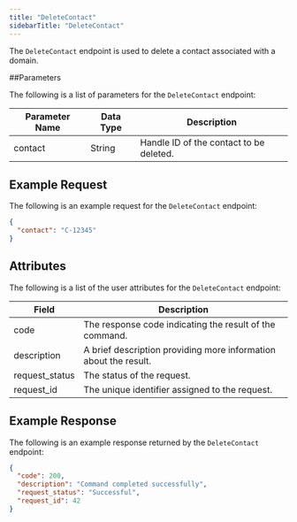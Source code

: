 ```yaml
---
title: "DeleteContact"
sidebarTitle: "DeleteContact"
---
```



The `DeleteContact` endpoint is used to delete a contact associated with a domain.

##Parameters

The following is a list of parameters for the `DeleteContact` endpoint:

| Parameter Name | Data Type | Description                              |
|----------------|-----------|------------------------------------------|
| contact        | String    | Handle ID of the contact to be deleted.   |

## Example Request

The following is an example request for the `DeleteContact` endpoint:

```json
{
  "contact": "C-12345"
}
```

## Attributes

The following is a list of the user attributes for the `DeleteContact` endpoint:

| Field           | Description                                                         |
|-----------------|---------------------------------------------------------------------|
| code            | The response code indicating the result of the command.              |
| description     | A brief description providing more information about the result.     |
| request_status  | The status of the request.                                          |
| request_id      | The unique identifier assigned to the request.                       |

## Example Response

The following is an example response returned by the `DeleteContact` endpoint:

```json
{
  "code": 200,
  "description": "Command completed successfully",
  "request_status": "Successful",
  "request_id": 42
}
```